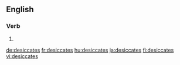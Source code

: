 
==English==

===Verb===
{{head|en}}

# {{en-third-person singular of|desiccate}}

[[de:desiccates]]
[[fr:desiccates]]
[[hu:desiccates]]
[[ja:desiccates]]
[[fi:desiccates]]
[[vi:desiccates]]